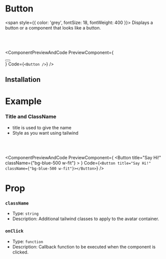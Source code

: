 # Button

<span style={{ color: 'grey', fontSize: 18, fontWeight: 400 }}>
  Displays a button or a component that looks like a button.
</span>

<br></br>


<ComponentPreviewAndCode PreviewComponent={
    <div className="w-fit">
     <Button />
    </div>
}
Code={`
<Button />
`}
/>

## Installation

<CommandBlock command="npx react-nex add Button" />

# Example

### Title and ClassName

- title is used to give the name 
- Style as you want using tailwind 

<br></br>

<ComponentPreviewAndCode 
PreviewComponent={
<Button title="Say Hi!" className={"bg-blue-500 w-fit"} ></Button>
}
Code={`
<Button title="Say Hi!" className={"bg-blue-500 w-fit"}></Button>
`}
/>



# Prop

### `className`

- Type: `string`
- Description: Additional tailwind classes to apply to the avatar container.

### `onClick`

- Type: `function`
- Description: Callback function to be executed when the component is clicked.

